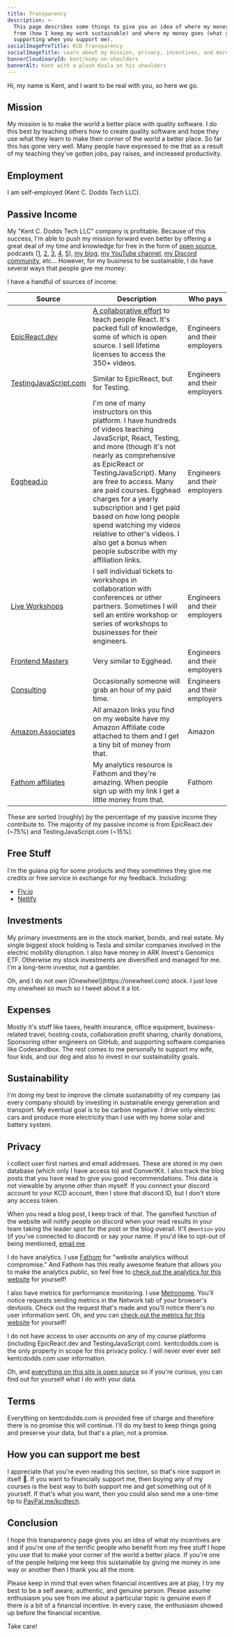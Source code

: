 ```yaml
---
title: Transparency
description: >-
  This page describes some things to give you an idea of where my money comes
  from (how I keep my work sustainable) and where my money goes (what you're
  supporting when you support me).
socialImagePreTitle: KCD Transparency
socialImageTitle: Learn about my mission, privacy, incentives, and more.
bannerCloudinaryId: kent/kody-on-shoulders
bannerAlt: Kent with a plush Koala on his shoulders
---
```


Hi, my name is Kent, and I want to be real with you, so here we go.

## Mission

My mission is to make the world a better place with quality software. I do this
best by teaching others how to create quality software and hope they use what
they learn to make their corner of the world a better place. So far this has
gone very well. Many people have expressed to me that as a result of my teaching
they've gotten jobs, pay raises, and increased productivity.

## Employment

I am self-employed (Kent C. Dodds Tech LLC).

## Passive Income

My "Kent C. Dodds Tech LLC" company is profitable. Because of this success, I'm
able to push my mission forward even better by offering a great deal of my time
and knowledge for free in the form of
[open source](https://github.com/kentcdodds), podcasts ([1](/chats),
[2](/calls), [3](https://kcd.im/3-mins), [4](https://epicreact.dev/podcast),
[5](/appearances)), [my blog](/blog),
[my YouTube channel](https://kcd.im/youtube), [my Discord community](/discord),
etc... However, for my business to be sustainable, I do have several ways that
people give me money:

I have a handful of sources of income:

<div style={{overflowX: 'scroll'}}>

| Source                                                            | Description                                                                                                                                                                                                                                                                                                                                                                                                                                                   | Who pays                      |
| ----------------------------------------------------------------- | ------------------------------------------------------------------------------------------------------------------------------------------------------------------------------------------------------------------------------------------------------------------------------------------------------------------------------------------------------------------------------------------------------------------------------------------------------------- | ----------------------------- |
| [EpicReact.dev](https://epicreact.dev)                            | [A collaborative effort](https://epicreact.dev/credits) to teach people React. It's packed full of knowledge, some of which is open source. I sell lifetime licenses to access the 350+ videos.                                                                                                                                                                                                                                                               | Engineers and their employers |
| [TestingJavaScript.com](https://testingjavascript.com)            | Similar to EpicReact, but for Testing.                                                                                                                                                                                                                                                                                                                                                                                                                        | Engineers and their employers |
| [Egghead.io](https://kcd.im/egghead)                              | I'm one of many instructors on this platform. I have hundreds of videos teaching JavaScript, React, Testing, and more (though it's not nearly as comprehensive as EpicReact or TestingJavaScript). Many are free to access. Many are paid courses. Egghead charges for a yearly subscription and I get paid based on how long people spend watching my videos relative to other's videos. I also get a bonus when people subscribe with my affiliation links. | Engineers and their employers |
| [Live Workshops](/workshops)                                      | I sell individual tickets to workshops in collaboration with conferences or other partners. Sometimes I will sell an entire workshop or series of workshops to businesses for their engineers.                                                                                                                                                                                                                                                                | Engineers and their employers |
| [Frontend Masters](https://kcd.im/fem)                            | Very similar to Egghead.                                                                                                                                                                                                                                                                                                                                                                                                                                      | Engineers and their employers |
| [Consulting](http://kcd.im/consult)                               | Occasionally someone will grab an hour of my paid time.                                                                                                                                                                                                                                                                                                                                                                                                       | Engineers and their employers |
| [Amazon Associates](https://affiliate-program.amazon.com/)        | All amazon links you find on my website have my Amazon Affiliate code attached to them and I get a tiny bit of money from that.                                                                                                                                                                                                                                                                                                                               | Amazon                        |
| [Fathom affiliates](https://app.usefathom.com/share/hjuudkmt/kcd) | My analytics resource is Fathom and they're amazing. When people sign up with my link I get a little money from that.                                                                                                                                                                                                                                                                                                                                         | Fathom                        |

</div>

These are sorted (roughly) by the percentage of my passive income they
contribute to. The majority of my passive income is from EpicReact.dev (~75%)
and TestingJavaScript.com (~15%).

## Free Stuff

I'm the guiana pig for some products and they sometimes they give me credits or
free service in exchange for my feedback. Including:

- [Fly.io](https://fly.io)
- [Netlify](https://netlify.com)

## Investments

My primary investments are in the stock market, bonds, and real estate. My
single biggest stock holding is Tesla and similar companies involved in the
electric mobility disruption. I also have money in ARK Invest's Genomics ETF.
Otherwise my stock investments are diversified and managed for me. I'm a
long-term investor, not a gambler.

<callout-info class="aside">
  Oh, and I do not own [Onewheel](https://onewheel.com) stock. I just love my
  onewheel so much so I tweet about it a lot.
</callout-info>

## Expenses

Mostly it's stuff like taxes, health insurance, office equipment,
business-related travel, hosting costs, collaboration profit sharing, charity
donations, Sponsoring other engineers on GitHub, and supporting software
companies like Codesandbox. The rest comes to me personally to support my wife,
four kids, and our dog and also to invest in our sustainability goals.

## Sustainability

I'm doing my best to improve the climate sustainability of my company (as every
company should) by investing in sustainable energy generation and transport. My
eventual goal is to be carbon negative. I drive only electric cars and produce
more electricity than I use with my home solar and battery system.

## Privacy

I collect user first names and email addresses. These are stored in my own
database (which only I have access to) and ConvertKit. I also track the blog
posts that you have read to give you good recommendations. This data is not
viewable by anyone other than myself. If you connect your discord account to
your KCD account, then I store that discord ID, but I don't store any access
token.

When you read a blog post, I keep track of that. The gamified function of the
website will notify people on discord when your read results in your team taking
the leader spot for the post or the blog overall. It'll `@mention` you (if
you've connected to discord) or say your name. If you'd like to opt-out of being
mentioned, [email me](/contact).

I do have analytics. I use [Fathom](https://kcd.im/fathom) for "website
analytics without compromise." And Fathom has this really awesome feature that
allows you to make the analytics public, so feel free to
[check out the analytics for this website](https://kcd.im/kcd-fathom) for
yourself!

I also have metrics for performance monitoring. I use
[Metronome](https://metronome.sh/). You'll notice requests sending metrics in
the Network tab of your browser's devtools. Check out the request that's made
and you'll notice there's no user information sent. Oh, and you can
[check out the metrics for this website](https://kcd.im/kcd-metronome) for
yourself!

I do not have access to user accounts on any of my course platforms (including
EpicReact.dev and TestingJavaScript.com). kentcdodds.com is the only property in
scope for this privacy policy. I will never ever ever sell kentcdodds.com user
information.

Oh, and
[everything on this site is open source](https://github.com/kentcdodds/kentcdodds.com)
so if you're curious, you can find out for yourself what I do with your data.

## Terms

Everything on kentcdodds.com is provided free of charge and therefore there is
no promise this will continue. I'll do my best to keep things going and preserve
your data, but that's a plan, not a promise.

## How you can support me best

I appreciate that you're even reading this section, so that's nice support in
itself 💖. If you want to financially support me, then buying any of my courses
is the best way to both support me and get something out of it yourself. If
that's what you want, then you could also send me a one-time tip to
[PayPal.me/kcdtech](https://paypal.me/kcdtech).

## Conclusion

I hope this transparency page gives you an idea of what my incentives are and if
you're one of the terrific people who benefit from my free stuff I hope you use
that to make your corner of the world a better place. If you're one of the
people helping me keep this sustainable by giving me money in one way or another
then I thank you all the more.

Please keep in mind that even when financial incentives are at play, I try my
best to be a self aware, authentic, and genuine person. Please assume enthusiasm
you see from me about a particular topic is genuine even if there is a bit of a
financial incentive. In every case, the enthusiasm showed up before the
financial incentive.

Take care!
